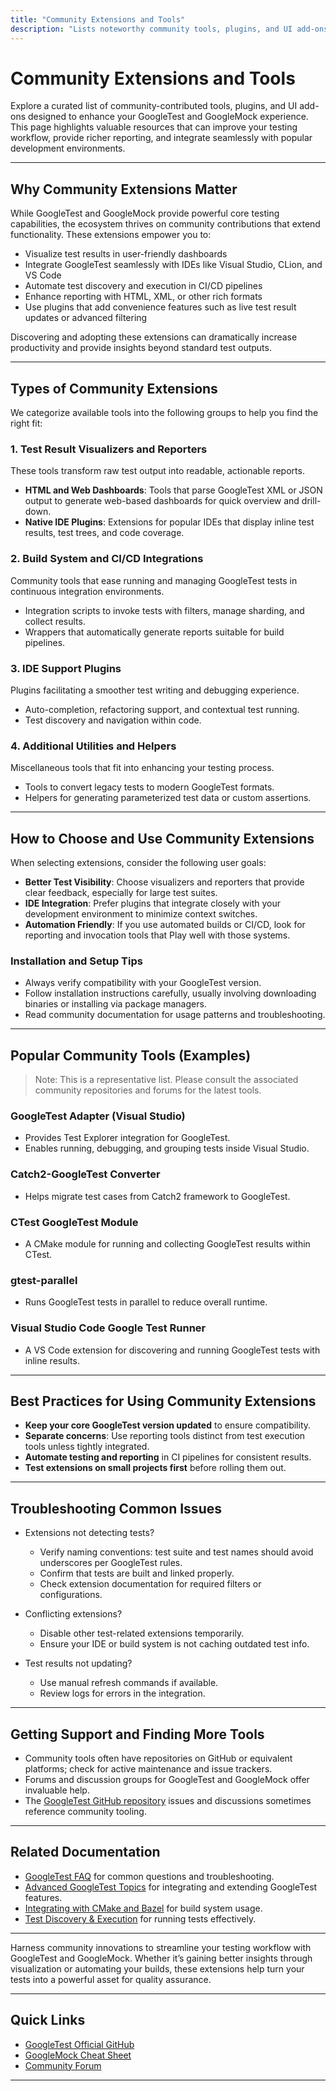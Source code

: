 ```yaml
---
title: "Community Extensions and Tools"
description: "Lists noteworthy community tools, plugins, and UI add-ons for GoogleTest and GoogleMock, helping users discover add-ons that improve workflow or provide extra features."
---
```


# Community Extensions and Tools

Explore a curated list of community-contributed tools, plugins, and UI add-ons designed to enhance your GoogleTest and GoogleMock experience. This page highlights valuable resources that can improve your testing workflow, provide richer reporting, and integrate seamlessly with popular development environments.

---

## Why Community Extensions Matter

While GoogleTest and GoogleMock provide powerful core testing capabilities, the ecosystem thrives on community contributions that extend functionality. These extensions empower you to:

- Visualize test results in user-friendly dashboards
- Integrate GoogleTest seamlessly with IDEs like Visual Studio, CLion, and VS Code
- Automate test discovery and execution in CI/CD pipelines
- Enhance reporting with HTML, XML, or other rich formats
- Use plugins that add convenience features such as live test result updates or advanced filtering

Discovering and adopting these extensions can dramatically increase productivity and provide insights beyond standard test outputs.

---

## Types of Community Extensions

We categorize available tools into the following groups to help you find the right fit:

### 1. Test Result Visualizers and Reporters
These tools transform raw test output into readable, actionable reports.

- **HTML and Web Dashboards**: Tools that parse GoogleTest XML or JSON output to generate web-based dashboards for quick overview and drill-down.
- **Native IDE Plugins**: Extensions for popular IDEs that display inline test results, test trees, and code coverage.

### 2. Build System and CI/CD Integrations
Community tools that ease running and managing GoogleTest tests in continuous integration environments.

- Integration scripts to invoke tests with filters, manage sharding, and collect results.
- Wrappers that automatically generate reports suitable for build pipelines.

### 3. IDE Support Plugins
Plugins facilitating a smoother test writing and debugging experience.

- Auto-completion, refactoring support, and contextual test running.
- Test discovery and navigation within code.

### 4. Additional Utilities and Helpers
Miscellaneous tools that fit into enhancing your testing process.

- Tools to convert legacy tests to modern GoogleTest formats.
- Helpers for generating parameterized test data or custom assertions.

---

## How to Choose and Use Community Extensions

When selecting extensions, consider the following user goals:

- **Better Test Visibility**: Choose visualizers and reporters that provide clear feedback, especially for large test suites.
- **IDE Integration**: Prefer plugins that integrate closely with your development environment to minimize context switches.
- **Automation Friendly**: If you use automated builds or CI/CD, look for reporting and invocation tools that Play well with those systems.

### Installation and Setup Tips

- Always verify compatibility with your GoogleTest version.
- Follow installation instructions carefully, usually involving downloading binaries or installing via package managers.
- Read community documentation for usage patterns and troubleshooting.

---

## Popular Community Tools (Examples)

> Note: This is a representative list. Please consult the associated community repositories and forums for the latest tools.

### GoogleTest Adapter (Visual Studio)

- Provides Test Explorer integration for GoogleTest.
- Enables running, debugging, and grouping tests inside Visual Studio.

### Catch2-GoogleTest Converter

- Helps migrate test cases from Catch2 framework to GoogleTest.

### CTest GoogleTest Module

- A CMake module for running and collecting GoogleTest results within CTest.

### gtest-parallel

- Runs GoogleTest tests in parallel to reduce overall runtime.

### Visual Studio Code Google Test Runner

- A VS Code extension for discovering and running GoogleTest tests with inline results.

---

## Best Practices for Using Community Extensions

- **Keep your core GoogleTest version updated** to ensure compatibility.
- **Separate concerns**: Use reporting tools distinct from test execution tools unless tightly integrated.
- **Automate testing and reporting** in CI pipelines for consistent results.
- **Test extensions on small projects first** before rolling them out.

---

## Troubleshooting Common Issues

- Extensions not detecting tests?
  - Verify naming conventions: test suite and test names should avoid underscores per GoogleTest rules.
  - Confirm that tests are built and linked properly.
  - Check extension documentation for required filters or configurations.

- Conflicting extensions?
  - Disable other test-related extensions temporarily.
  - Ensure your IDE or build system is not caching outdated test info.

- Test results not updating?
  - Use manual refresh commands if available.
  - Review logs for errors in the integration.

---

## Getting Support and Finding More Tools

- Community tools often have repositories on GitHub or equivalent platforms; check for active maintenance and issue trackers.
- Forums and discussion groups for GoogleTest and GoogleMock offer invaluable help.
- The [GoogleTest GitHub repository](https://github.com/google/googletest) issues and discussions sometimes reference community tooling.

---

## Related Documentation

- [GoogleTest FAQ](./faq.md) for common questions and troubleshooting.
- [Advanced GoogleTest Topics](./advanced.md) for integrating and extending GoogleTest features.
- [Integrating with CMake and Bazel](../guides/integration-optimization/build-system-integration) for build system usage.
- [Test Discovery & Execution](../guides/getting-started/test-discovery-execution) for running tests effectively.

---

Harness community innovations to streamline your testing workflow with GoogleTest and GoogleMock. Whether it’s gaining better insights through visualization or automating your builds, these extensions help turn your tests into a powerful asset for quality assurance.

---

## Quick Links

- [GoogleTest Official GitHub](https://github.com/google/googletest)
- [GoogleMock Cheat Sheet](https://github.com/google/googletest/blob/main/googlemock/docs/CheatSheet.md)
- [Community Forum](https://groups.google.com/g/googletestframework)

---